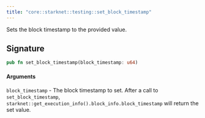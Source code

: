 ```yaml
---
title: "core::starknet::testing::set_block_timestamp"
---
```


Sets the block timestamp to the provided value.

## Signature

```rust
pub fn set_block_timestamp(block_timestamp: u64)
```




#### Arguments

`block_timestamp` - The block timestamp to set.
After a call to `set_block_timestamp`,
`starknet::get_execution_info().block_info.block_timestamp` will return the set value.

